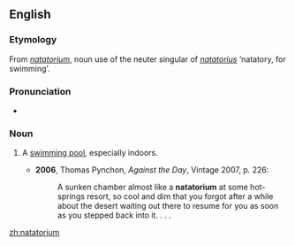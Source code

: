 ==English==

===Etymology===
From {{LL.}} ''[[#Latin|natatorium]]'', noun use of the neuter singular of {{etyl|la}} ''[[natatorius]]'' ‘natatory, for swimming’.

===Pronunciation===
* {{IPA|/neɪtəˈtɔːɹɪəm/}}

===Noun===
{{en-noun}}

# {{US}} A [[swimming pool]], especially indoors.
#* '''2006''', Thomas Pynchon, ''Against the Day'', Vintage 2007, p. 226:
#*: A sunken chamber almost like a '''natatorium''' at some hot-springs resort, so cool and dim that you forgot after a while about the desert waiting out there to resume for you as soon as you stepped back into it. . . .

{{anagrams:en/aaimnorttu}}
[[zh:natatorium]]